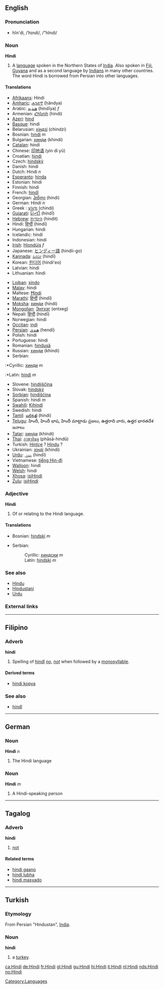 ==English==
===Pronunciation===
*hĭn'di, /ˈhɪndi/, /"hIndi/

===Noun===
{{wikipedia}}
'''Hindi'''
# A [[language]] spoken in the Northern States of [[India]].  Also spoken in [[Fiji]], [[Guyana]] and as a second language by [[Indian]]s in many other countries. The word Hindi is borrowed from Persian into other languages.

====Translations====
{{top}}
*[[Afrikaans]]: Hindi
*[[Amharic]]: [[ሐንድኛ]] (ḥändya)
*Arabic: [[هندية]] (hindīya) ''f''
*Armenian: [[Հինդի]] (hindi)
*[[Azeri]]: [[hind]]
*[[Basque]]: hindi
*Belarusian: [[хіндзі]] (chindzi)
*Bosnian: [[hindi]] ''m''
*Bulgarian: [[хинди]] (khindi)
*[[Catalan]]: hindi
*Chinese: [[印地语]] (yìn dì yǔ)
*Croatian: [[hindi]]
*Czech: [[hindský]]
*Danish: hindi
*Dutch: Hindi ''n''
*[[Esperanto]]: [[hinda]]
*Estonian: hindi
*Finnish: hindi
*French: [[hindî]]
*Georgian: [[ჰინდი]] (hindi)
*German: Hindi ''n''
*Greek<!-- Please note that this makes sense, so that Greek (Modern) and Greek (Ancient) are both listed under 'G' -->: [[χίντι]] (chíndi)
*[[Gujarati]]: [[હિન્દી]] (hindī)
*[[Hebrew]]: [[הינדית]] (hindit)
*Hindi: [[हिन्दी]] (hindī)
*Hungarian: hindi
*Icelandic: hindí
*Indonesian: hindi
*[[Irish]]: [[Hiondúis]] ''f''
*Japanese: [[ヒンディー語]] (hindii-go)
*[[Kannada]]: [[ಹಿಂದೀ]] (hindī)
*Korean: [[힌디어]] (hindi'eo)
*Latvian: hindi
*Lithuanian: hindi
{{mid}}
*[[Lojban]]: [[xindo]]
*[[Malay]]: hindi
*Maltese: [[Ħindi]]
*[[Marathi]]: [[हिन्दी]] (hindī)
*[[Moksha]]: [[хинди]] (hindi)
*[[w:Mongolian language|Mongolian]]: [[Энтхэг]] (entxeg)
*Nepali: [[हिन्दी]] (hindī)
*Norwegian: hindi
*[[Occitan]]: [[indi]]
*[[Persian]]: [[هندي]] (hendī)
*Polish: hindi
*Portuguese: hindi
*Romanian: [[hindusă]]
*Russian: [[хинди]] (khindi)
*Serbian:
:*Cyrillic: [[хинди]] ''m''
:*Latin: [[hindi]] ''m''
*Slovene: [[hindijščina]]
*Slovak: [[hindský]]
*[[Sorbian]]: [[hindišćina]]
*Spanish: hindi ''m''
*[[Swahili]]: [[Kihindi]]
*Swedish: hindi
*[[Tamil]]: [[ஹிந்தி]] (hindi)
*[[Telugu]]: హిందీ, హిందీ భాష, హిందీ మాట్లాడు ప్రజలు, ఉత్తరాది వారు, ఉత్తర భారతదేశ జనాలు
*[[Tatar]]: [[хинди]] (khindi)
*[[Thai]]: [[ภาษาฮินดู]] (phāsā-hindū)
*Turkish: [[Hintçe]] ? [[Hindu]] ?
*Ukrainian: [[хiндi]] (khindi)
*[[Urdu]]: [[ہندي]] (hindī)
*Vietnamese: [[tiếng Hin-đi]]
*[[Walloon]]: hindi
*[[Welsh]]: hindi
*[[Xhosa]]: [[isiHindi]]
*[[Zulu]]: [[isiHindi]]
{{bottom}}

===Adjective===
'''Hindi'''
# Of or relating to the Hindi language.

====Translations====
{{top}}
*Bosnian: [[hindski]] ''m''
{{mid}}
*Serbian:
*:Cyrillic: [[хиндски]] ''m''
*:Latin: [[hindski]] ''m''
{{bottom}}

===See also===
*[[Hindu]]
*[[Hindustani]]
*[[Urdu]]

===External links===
{{interwiktionary|code=hi}}


----
==Filipino==
===Adverb===<!-- or particle? -->
'''hindi'''

# Spelling of [[hindî]] ''[[no]]'', ''[[not]]'' when followed by a [[monosyllable]].

====Derived terms====
*[[hindi kopya]]

===See also===
*[[hindî]]

----
==German==
===Noun===
'''Hindi''' ''n''
# The Hindi language

===Noun===
'''Hindi''' ''m''
# A Hindi-speaking person

----
==Tagalog==
===Adverb===
'''hindi'''
# [[not]]

====Related terms====
*[[hindi gaano]]
*[[hindi lubha]]
*[[hindi masyado]]

----
==Turkish==
===Etymology===
From Persian "Hindustan", [[India]].

===Noun===
'''hindi'''
# a [[turkey]].

[[Category:Languages]]

[[ca:Hindi]]
[[de:Hindi]]
[[fr:Hindi]]
[[gl:Hindi]]
[[gu:Hindi]]
[[hi:Hindi]]
[[it:Hindi]]
[[nl:Hindi]]
[[nds:Hindi]]
[[no:Hindi]]